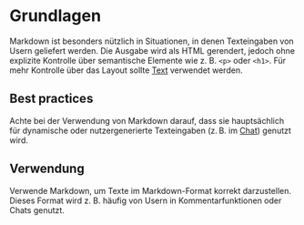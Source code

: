 # Grundlagen
Markdown ist besonders nützlich in Situationen, in denen Texteingaben von Usern geliefert werden. 
Die Ausgabe wird als HTML gerendert, jedoch ohne explizite Kontrolle über semantische Elemente wie z. B. 
`<p>` oder `<h1>`. Für mehr Kontrolle über das Layout sollte [Text](/03-components/content/text) 
verwendet werden.


## Best practices

Achte bei der Verwendung von Markdown darauf, dass sie hauptsächlich für dynamische oder nutzergenerierte Texteingaben (z. B. im [Chat](/03-components/chat/chat)) genutzt wird.


## Verwendung

Verwende Markdown, um Texte im Markdown-Format korrekt darzustellen. Dieses Format wird z. B. häufig von Usern in Kommentarfunktionen oder Chats genutzt.

